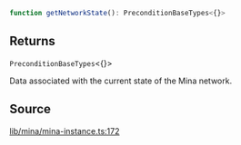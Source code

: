 ```ts
function getNetworkState(): PreconditionBaseTypes<{}>
```

## Returns

`PreconditionBaseTypes`\<\{\}\>

Data associated with the current state of the Mina network.

## Source

[lib/mina/mina-instance.ts:172](https://github.com/o1-labs/o1js/blob/72b8e2c2b9aaba4b5c12257bdd63dfe2676a3d99/src/lib/mina/mina-instance.ts#L172)
